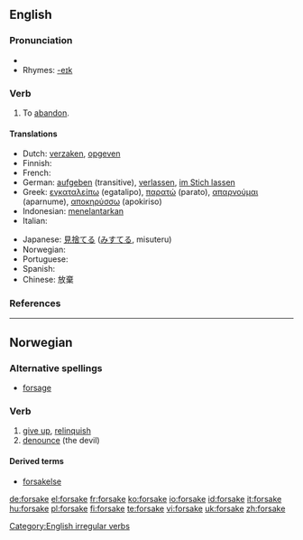 ==English==

===Pronunciation===
*{{IPA|/'foɻseɪk/}}
*Rhymes: [[Rhymes:English:-eɪk|-eɪk]]

===Verb===
{{en-verb|forsakes|forsaking|forsook|forsaken}}

# To [[abandon]].

====Translations====
{{trans-top|to abandon}}
* Dutch: [[verzaken]], [[opgeven]]
* Finnish: {{t+|fi|hylätä}}
* French: {{t+|fr|abandonner}}
* German: [[aufgeben]] (transitive), [[verlassen]], [[im Stich lassen]]
* Greek: [[εγκαταλείπω]] (egatalipo), [[παρατώ]] (parato), [[απαρνούμαι]] (aparnume), [[αποκηρύσσω]] (apokiriso)
* Indonesian: [[telantar|menelantarkan]]
* Italian: {{t+|it|abbandonare}}
{{trans-mid}}
* Japanese: [[見捨てる]] ([[みすてる]], misuteru)
* Norwegian: {{t-|no|forlate}}
* Portuguese: {{t+|pt|abandonar}}
* Spanish: {{t+|es|abandonar}}
* Chinese: 放棄
{{trans-bottom}}

===References===
{{R:Century 1911}}
{{R:Webster 1913}}

[[Category:English irregular verbs]]

----

==Norwegian==

===Alternative spellings===
*[[forsage]]

===Verb===
{{no-verb-1|forsak}}

# [[give up]], [[relinquish]]
# [[denounce]] (the devil)

====Derived terms====
*[[forsakelse]]

[[de:forsake]]
[[el:forsake]]
[[fr:forsake]]
[[ko:forsake]]
[[io:forsake]]
[[id:forsake]]
[[it:forsake]]
[[hu:forsake]]
[[pl:forsake]]
[[fi:forsake]]
[[te:forsake]]
[[vi:forsake]]
[[uk:forsake]]
[[zh:forsake]]